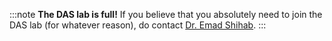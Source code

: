 :::note
**The DAS lab is full!** If you believe that you absolutely need to join the DAS lab (for whatever reason), do contact [Dr. Emad Shihab](/contact).
:::
